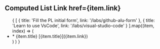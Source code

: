## Computed List Link href=\{item.link\} 

<ul>
{
  [
    { title: 'Fill the PL initial form', link: '/labs/github-alu-form' },
    { title: 'Learn to use VsCode', link: '/labs/visual-studio-code' }
  ].map((item, index) => (
    <li key={item.link}>* <Link href={item.link} className={styles.cta}>{item.title}</Link> [{item.title}]({item.link})</li>)
  )
}
</ul>
